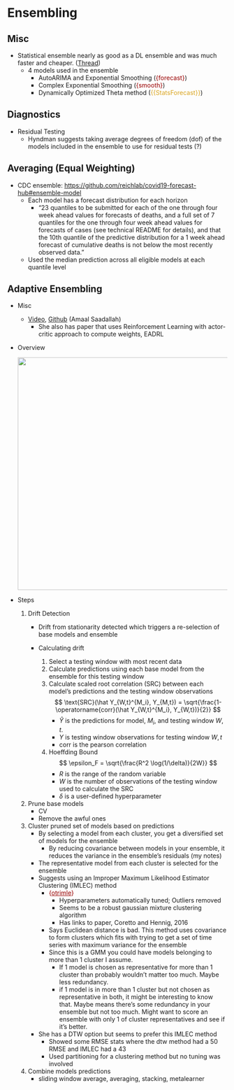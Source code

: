 # Ensembling {#sec-fcast-ensemb .unnumbered}

## Misc {#sec-fcast-ensemb-misc .unnumbered}

-   Statistical ensemble nearly as good as a DL ensemble and was much faster and cheaper. ([Thread](https://twitter.com/MergenthalerMax/status/1598397618572259328))
    -   4 models used in the ensemble
        -   AutoARIMA and Exponential Smoothing ([{forecast}]{style="color: #990000"})
        -   Complex Exponential Smoothing ([{smooth}]{style="color: #990000"})
        -   Dynamically Optimized Theta method ([{{StatsForecast}}]{style="color: goldenrod"})

## Diagnostics {#sec-fcast-ensemb-diag .unnumbered}

-   Residual Testing
    -   Hyndman suggests taking average degrees of freedom (dof) of the models included in the ensemble to use for residual tests (?)

## Averaging (Equal Weighting) {#sec-fcast-ensemb-avg .unnumbered}

-   CDC ensemble: <https://github.com/reichlab/covid19-forecast-hub#ensemble-model>
    -   Each model has a forecast distribution for each horizon
        -   "23 quantiles to be submitted for each of the one through four week ahead values for forecasts of deaths, and a full set of 7 quantiles for the one through four week ahead values for forecasts of cases (see technical README for details), and that the 10th quantile of the predictive distribution for a 1 week ahead forecast of cumulative deaths is not below the most recently observed data."
    -   Used the median prediction across all eligible models at each quantile level

## Adaptive Ensembling {#sec-fcast-ensemb-adensmb .unnumbered}

-   Misc

    -   [Video](http://whyr.pl//foundation/2021/amal/), [Github](https://github.com/AmalSd/DEMSC) (Amaal Saadallah)
        -   She also has paper that uses Reinforcement Learning with actor-critic approach to compute weights, EADRL

-   Overview

    ![](./_resources/Forecasting,_Ensembling.resources/Screenshot%20(142).png){width="532"}

-   Steps

    1.  Drift Detection
        -   Drift from stationarity detected which triggers a re-selection of base models and ensemble

        -   Calculating drift

            1.  Select a testing window with most recent data
            2.  Calculate predictions using each base model from the ensemble for this testing window
            3.  Calculate scaled root correlation (SRC) between each model's predictions and the testing window observations\
                $$
                \text{SRC}(\hat Y_{W,t}^{M_i}, Y_{M,t}) = \sqrt{\frac{1-\operatorname{corr}(\hat Y_{W,t}^{M_i}, Y_{W,t})}{2}}
                $$
                -   $\hat Y$ is the predictions for model, $M_i$, and testing window $W,t$.
                -   $Y$ is testing window observations for testing window $W,t$
                -   $\text{corr}$ is the pearson correlation
            4.  Hoeffding Bound\
                $$
                \epsilon_F = \sqrt{\frac{R^2 \log(1/\delta)}{2W}}
                $$
                -   $R$ is the range of the random variable
                -   $W$ is the number of observations of the testing window used to calculate the $\text{SRC}$
                -   $\delta$ is a user-defined hyperparameter
    2.  Prune base models
        -   CV
        -   Remove the awful ones
    3.  Cluster pruned set of models based on predictions
        -   By selecting a model from each cluster, you get a diversified set of models for the ensemble
            -   By reducing covariance between models in your ensemble, it reduces the variance in the ensemble's residuals (my notes)
        -   The representative model from each cluster is selected for the ensemble
        -   Suggests using an Improper Maximum Likelihood Estimator Clustering (IMLEC) method
            -   [{]{style="color: #990000"}[otrimle](https://cran.r-project.org/web/packages/otrimle/index.html){style="color: #990000"}[}]{style="color: #990000"}
                -   Hyperparameters automatically tuned; Outliers removed
                -   Seems to be a robust gaussian mixture clustering algorithm
                -   Has links to paper, Coretto and Hennig, 2016
            -   Says Euclidean distance is bad. This method uses covariance to form clusters which fits with trying to get a set of time series with maximum variance for the ensemble
            -   Since this is a GMM you could have models belonging to more than 1 cluster I assume.
                -   If 1 model is chosen as representative for more than 1 cluster than probably wouldn't matter too much. Maybe less redundancy.
                -   if 1 model is in more than 1 cluster but not chosen as representative in both, it might be interesting to know that. Maybe means there's some redundancy in your ensemble but not too much. Might want to score an ensemble with only 1 of cluster representatives and see if it's better.
        -   She has a DTW option but seems to prefer this IMLEC method
            -   Showed some RMSE stats where the dtw method had a 50 RMSE and IMLEC had a 43
            -   Used partitioning for a clustering method but no tuning was involved
    4.  Combine models predictions
        -   sliding window average, averaging, stacking, metalearner
